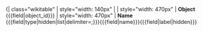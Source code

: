 <includeonly>{| class="wikitable" 
| style="width: 140px" |
| style="width: 470px" | '''Object'''  <nowiki>{{{field|object_id}}} </nowiki>  
| style="width: 470px" | '''Name'''  <nowiki>{{{field|type|hidden|list|delimiter=;}}}{{{field|name}}}{{{field|label|hidden}}}</nowiki><includeonly>